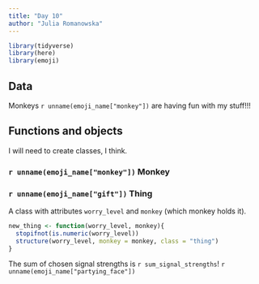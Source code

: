 ```yaml
---
title: "Day 10"
author: "Julia Romanowska"
---
```


```r
library(tidyverse)
library(here)
library(emoji)
```

## Data

Monkeys `r unname(emoji_name["monkey"])` are having fun with my stuff!!!

## Functions and objects

I will need to create classes, I think.

### `r unname(emoji_name["monkey"])` Monkey



### `r unname(emoji_name["gift"])` Thing

A class with attributes `worry_level` and `monkey` (which monkey holds it).

```r
new_thing <- function(worry_level, monkey){
  stopifnot(is.numeric(worry_level))
  structure(worry_level, monkey = monkey, class = "thing")
}
```


::: {.card .border-success .mb-3}
::: {.card-text}
The sum of chosen signal strengths is `r sum_signal_strengths`! `r unname(emoji_name["partying_face"])`
:::
:::
